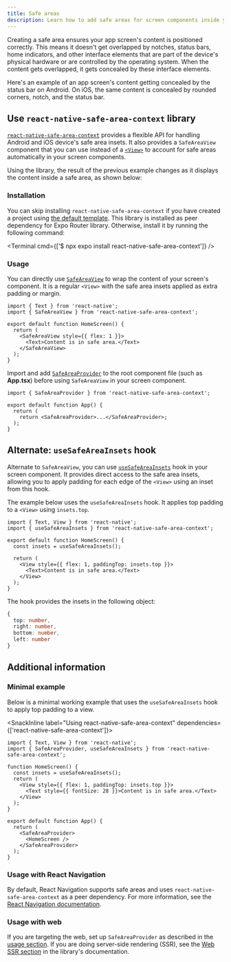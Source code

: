 ```yaml
---
title: Safe areas
description: Learn how to add safe areas for screen components inside your Expo project.
---
```



Creating a safe area ensures your app screen's content is positioned correctly. This means it doesn't get overlapped by notches, status bars, home indicators, and other interface elements that are part of the device's physical hardware or are controlled by the operating system. When the content gets overlapped, it gets concealed by these interface elements.

Here's an example of an app screen's content getting concealed by the status bar on Android. On iOS, the same content is concealed by rounded corners, notch, and the status bar.

<ContentSpotlight
  alt="Without defining a safe area, the content can be obscured by the device's interface elements."
  src="/static/images/safe-area/without-safe-area.png"
  className="max-w-[480px]"
/>

## Use `react-native-safe-area-context` library

[`react-native-safe-area-context`](https://github.com/th3rdwave/react-native-safe-area-context) provides a flexible API for handling Android and iOS device's safe area insets. It also provides a `SafeAreaView` component that you can use instead of a [`<View>`](https://reactnative.dev/docs/view) to account for safe areas automatically in your screen components.

Using the library, the result of the previous example changes as it displays the content inside a safe area, as shown below:

<ContentSpotlight
  alt="On using react-native-safe-area-context, the content is positioned within the safe area."
  src="/static/images/safe-area/with-safe-area.png"
  className="max-w-[480px]"
/>

### Installation

You can skip installing `react-native-safe-area-context` if you have created a project using [the default template](/get-started/create-a-project/). This library is installed as peer dependency for Expo Router library. Otherwise, install it by running the following command:

<Terminal cmd={['$ npx expo install react-native-safe-area-context']} />

### Usage

You can directly use [`SafeAreaView`](https://appandflow.github.io/react-native-safe-area-context/api/safe-area-view) to wrap the content of your screen's component. It is a regular `<View>` with the safe area insets applied as extra padding or margin.

```tsx app/index.tsx
import { Text } from 'react-native';
import { SafeAreaView } from 'react-native-safe-area-context';

export default function HomeScreen() {
  return (
    <SafeAreaView style={{ flex: 1 }}>
      <Text>Content is in safe area.</Text>
    </SafeAreaView>
  );
}
```

<Collapsible summary="Using a different Expo template and don't have Expo Router installed?">

Import and add [`SafeAreaProvider`](https://appandflow.github.io/react-native-safe-area-context/api/safe-area-provider) to the root component file (such as **App.tsx**) before using `SafeAreaView` in your screen component.

```tsx App.tsx
import { SafeAreaProvider } from 'react-native-safe-area-context';

export default function App() {
  return (
    return <SafeAreaProvider>...</SafeAreaProvider>;
  );
}
```

</Collapsible>

## Alternate: `useSafeAreaInsets` hook

Alternate to `SafeAreaView`, you can use [`useSafeAreaInsets`](https://appandflow.github.io/react-native-safe-area-context/api/use-safe-area-insets) hook in your screen component. It provides direct access to the safe area insets, allowing you to apply padding for each edge of the `<View>` using an inset from this hook.

The example below uses the `useSafeAreaInsets` hook. It applies top padding to a `<View>` using `insets.top`.

```tsx app/index.tsx
import { Text, View } from 'react-native';
import { useSafeAreaInsets } from 'react-native-safe-area-context';

export default function HomeScreen() {
  const insets = useSafeAreaInsets();

  return (
    <View style={{ flex: 1, paddingTop: insets.top }}>
      <Text>Content is in safe area.</Text>
    </View>
  );
}
```

The hook provides the insets in the following object:

```ts
{
  top: number,
  right: number,
  bottom: number,
  left: number
}
```

## Additional information

### Minimal example

Below is a minimal working example that uses the `useSafeAreaInsets` hook to apply top padding to a view.

<SnackInline label="Using react-native-safe-area-context" dependencies={['react-native-safe-area-context']}>

```tsx collapseHeight=320
import { Text, View } from 'react-native';
import { SafeAreaProvider, useSafeAreaInsets } from 'react-native-safe-area-context';

function HomeScreen() {
  const insets = useSafeAreaInsets();
  return (
    <View style={{ flex: 1, paddingTop: insets.top }}>
      <Text style={{ fontSize: 28 }}>Content is in safe area.</Text>
    </View>
  );
}

export default function App() {
  return (
    <SafeAreaProvider>
      <HomeScreen />
    </SafeAreaProvider>
  );
}
```

</SnackInline>

### Usage with React Navigation

By default, React Navigation supports safe areas and uses `react-native-safe-area-context` as a peer dependency. For more information, see the [React Navigation documentation](https://reactnavigation.org/docs/handling-safe-area/).

### Usage with web

If you are targeting the web, set up `SafeAreaProvider` as described in the [usage section](#usage). If you are doing server-side rendering (SSR), see the [Web SSR section](https://appandflow.github.io/react-native-safe-area-context/optimizations#web-ssr) in the library's documentation.
